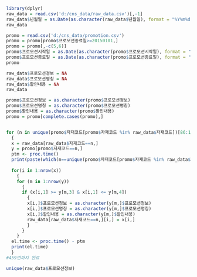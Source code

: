 ```r
library(dplyr)
raw_data = read.csv('d:/cns_data/raw_data.csv')[,-1]
raw_data$년월일 = as.Date(as.character(raw_data$년월일), format = "%Y%m%d")
raw_data
```

```r
promo = read.csv('d:/cns_data/promotion.csv')
promo = promo[promo$프로모션종료일>=20150101,]
promo = promo[,-c(5,6)]
promo$프로모션시작일 = as.Date(as.character(promo$프로모션시작일), format = "%Y%m%d")
promo$프로모션종료일 = as.Date(as.character(promo$프로모션종료일), format = "%Y%m%d")
promo
```

```r
raw_data$프로모션정보 = NA
raw_data$프로모션명칭 = NA
raw_data$할인내용 = NA
raw_data

promo$프로모션정보 = as.character(promo$프로모션정보)
promo$프로모션명칭 = as.character(promo$프로모션명칭)
promo$할인내용 = as.character(promo$할인내용)
promo = promo[complete.cases(promo),]



```


```r



for (n in unique(promo$자재코드[promo$자재코드 %in% raw_data$자재코드])[86:1780])
  {
  x = raw_data[raw_data$자재코드==n,]
  y = promo[promo$자재코드==n,]
  ptm <- proc.time()
  print(paste(which(n==unique(promo$자재코드[promo$자재코드 %in% raw_data$자재코드])),'/ 1780'))
  
  for(i in 1:nrow(x))
    {
    for (m in 1:nrow(y))
      {
      if (x[i,1] >= y[m,3] & x[i,1] <= y[m,4])
        {
        x[i,]$프로모션정보 = as.character(y[m,]$프로모션정보)
        x[i,]$프로모션명칭 = as.character(y[m,]$프로모션명칭)
        x[i,]$할인내용 = as.character(y[m,]$할인내용)
        raw_data[raw_data$자재코드==n,][i,] = x[i,]
        }
      }
    }
  el.time <- proc.time() - ptm
  print(el.time)
  }
#459번까지 완료

```
```r
unique(raw_data$프로모션정보)
```

